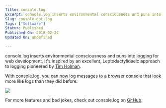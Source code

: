 ```yaml
---
Title: console.log
Excerpt: console.log inserts environmental consciousness and puns into logging for web development.
Slug: console-dot-log
Tags: ["Software"]
Status: Published
Published On: 2018-02-24
Updated On: undefined

---
```


console.log inserts environmental consciousness and puns into logging for web development. It's inspired by an excellent, Leptodactylidaeic approach to logging pioneered by [Tim Holman](http://tholman.com/console-dot-frog/).


With console.log, you can now log messages to a browser console that look more like logs than they did before:


![](/files/console-dot-log-block2.png)


For more features and bad jokes, check out console.log on [GitHub](https://github.com/00f2ff/console.log).

